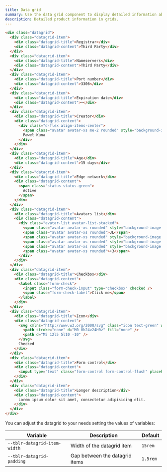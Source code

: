 ```yaml
---
title: Data grid
summary: Use the data grid component to display detailed information about your product. The data is displayed as a column of items consisting of a title and content.
description: Detailed product information in grids.
---
```


```html example vcentered height="460px"
<div class="datagrid">
  <div class="datagrid-item">
    <div class="datagrid-title">Registrar</div>
    <div class="datagrid-content">Third Party</div>
  </div>
  <div class="datagrid-item">
    <div class="datagrid-title">Nameservers</div>
    <div class="datagrid-content">Third Party</div>
  </div>
  <div class="datagrid-item">
    <div class="datagrid-title">Port number</div>
    <div class="datagrid-content">3306</div>
  </div>
  <div class="datagrid-item">
    <div class="datagrid-title">Expiration date</div>
    <div class="datagrid-content">–</div>
  </div>
  <div class="datagrid-item">
    <div class="datagrid-title">Creator</div>
    <div class="datagrid-content">
      <div class="d-flex align-items-center">
        <span class="avatar avatar-xs me-2 rounded" style="background-image: url(/samples/avatars/027m.jpg)"></span>
        Paweł Kuna
      </div>
    </div>
  </div>
  <div class="datagrid-item">
    <div class="datagrid-title">Age</div>
    <div class="datagrid-content">15 days</div>
  </div>
  <div class="datagrid-item">
    <div class="datagrid-title">Edge network</div>
    <div class="datagrid-content">
      <span class="status status-green">
        Active
      </span>
    </div>
  </div>
  <div class="datagrid-item">
    <div class="datagrid-title">Avatars list</div>
    <div class="datagrid-content">
      <div class="avatar-list avatar-list-stacked">
        <span class="avatar avatar-xs rounded" style="background-image: url(/samples/avatars/029f.jpg)"></span>
        <span class="avatar avatar-xs rounded">JL</span>
        <span class="avatar avatar-xs rounded" style="background-image: url(/samples/avatars/015f.jpg)"></span>
        <span class="avatar avatar-xs rounded" style="background-image: url(/samples/avatars/004m.jpg)"></span>
        <span class="avatar avatar-xs rounded" style="background-image: url(/samples/avatars/037m.jpg)"></span>
        <span class="avatar avatar-xs rounded">+3</span>
      </div>
    </div>
  </div>
  <div class="datagrid-item">
    <div class="datagrid-title">Checkbox</div>
    <div class="datagrid-content">
      <label class="form-check">
        <input class="form-check-input" type="checkbox" checked />
        <span class="form-check-label">Click me</span>
      </label>
    </div>
  </div>
  <div class="datagrid-item">
    <div class="datagrid-title">Icon</div>
    <div class="datagrid-content">
      <svg xmlns="http://www.w3.org/2000/svg" class="icon text-green" width="24" height="24" viewBox="0 0 24 24" stroke-width="2" stroke="currentColor" fill="none" stroke-linecap="round" stroke-linejoin="round">
        <path stroke="none" d="M0 0h24v24H0z" fill="none" />
        <path d="M5 12l5 5l10 -10" />
      </svg>
      Checked
    </div>
  </div>
  <div class="datagrid-item">
    <div class="datagrid-title">Form control</div>
    <div class="datagrid-content">
      <input type="text" class="form-control form-control-flush" placeholder="Input placeholder" />
    </div>
  </div>
  <div class="datagrid-item">
    <div class="datagrid-title">Longer description</div>
    <div class="datagrid-content">
      Lorem ipsum dolor sit amet, consectetur adipisicing elit.
    </div>
  </div>
</div>
```

You can adjust the datagrid to your needs setting the values of variables:

| Variable | Description | Default |
|----------|-------------|---------|
| `--tblr-datagrid-item-width` | Width of the datagrid item | `15rem` |
| `--tblr-datagrid-padding` | Gap between the datagrid items | `1.5rem` |
